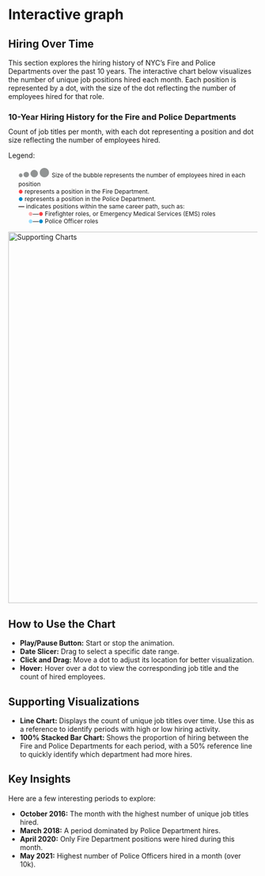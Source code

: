 # Interactive graph

<meta charset="utf-8">
<meta http-equiv="cache-control" content="no-cache" />
<meta http-equiv="Pragma" content="no-cache" />
<meta http-equiv="Expires" content="-1" />
<title>Temporal force-directed graph</title>

<link rel="stylesheet" type="text/css" href="./scripts/inspector.css">


<script type="module">

import define from "./scripts/force_chart_script_js.js";
import {Runtime, Library, Inspector} from "./scripts/runtime.js";

const runtime = new Runtime();
const main = runtime.module(define, Inspector.into(document.getElementById('chart_force')));

// part modified in inspector: add white to text
// .observablehq--undefined{color:var(--syntax_atom);color: white}

</script>


<body>


## Hiring Over Time

This section explores the hiring history of NYC’s Fire and Police Departments over the past 10 years. The interactive chart below visualizes the number of unique job positions hired each month. Each position is represented by a dot, with the size of the dot reflecting the number of employees hired for that role.

<h3>10-Year Hiring History for the Fire and Police Departments</h3>
<p style="font-size: 14px;margin-top:-5px">Count of job titles per month, with each dot representing a position and dot size reflecting the number of employees hired.</p>
<div id="chart_force"></div>
Legend:
<ul style="font-size: 12px;list-style-type: none;">
<li><span style="color:#919494;font-size: 10px;">●</span><span style="color:#919494;font-size: 15px;">●</span><span style="color:#919494;font-size: 20px;">●</span><span style="color:#919494;font-size: 25px;">●</span> Size of the bubble represents the number of employees hired in each position</li>
  <li><strong><span style="color:#f94144;font-size: 10px;">●</span></strong> represents a position in the Fire Department.</li>
  <li><strong><span style="color:#008ccd;font-size: 10px;">●</span></strong> represents a position in the Police Department.</li>
  <li><strong>---</strong> indicates positions within the same career path, such as:</li>
  <li style="padding-left: 20px;"><span style="color:#fcaeaf;font-size: 10px;">●</span>---<span style="color:#f94144;font-size: 10px;">●</span> Firefighter roles, or Emergency Medical Services (EMS) roles</li>
  <li style="padding-left: 20px;"><span style="color:#99dfff;font-size: 10px;">●</span>---<span style="color:#008ccd;font-size: 10px;">●</span> Police Officer roles</li>
  
</ul>

<img src="./jobs_timeline_line_bar.png" alt="Supporting Charts" width="750"/>
<!-- <img src="./jobs_timeline.png" alt="My Image" width="750"> -->


## How to Use the Chart

<ul>
  <li><strong>Play/Pause Button:</strong> Start or stop the animation.</li>
  <li><strong>Date Slicer:</strong> Drag to select a specific date range.</li>
  <li><strong>Click and Drag:</strong> Move a dot to adjust its location for better visualization.</li>
  <li><strong>Hover:</strong> Hover over a dot to view the corresponding job title and the count of hired employees.</li>
</ul>

## Supporting Visualizations

<ul>
  <li><strong>Line Chart:</strong> Displays the count of unique job titles over time. Use this as a reference to identify periods with high or low hiring activity.</li>
  <li>
    <strong>100% Stacked Bar Chart:</strong> Shows the proportion of hiring between the Fire and Police Departments for each period, with a 50% reference line to quickly identify which department had more hires.
  </li>
</ul>

## Key Insights

<p>Here are a few interesting periods to explore:</p>
<ul>
  
  <li><strong>October 2016:</strong> The month with the highest number of unique job titles hired.</li>
  <li><strong>March 2018:</strong> A period dominated by Police Department hires.</li>
  <li><strong>April 2020:</strong> Only Fire Department positions were hired during this month.</li>
  <li><strong>May 2021:</strong> Highest number of Police Officers hired in a month (over 10k).</li>
</ul>


